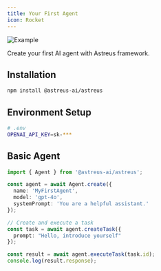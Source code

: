 ```yaml
---
title: Your First Agent
icon: Rocket
---
```


![Example](/docs/example.webp)

Create your first AI agent with Astreus framework.

## Installation

```bash
npm install @astreus-ai/astreus
```

## Environment Setup

```bash
# .env
OPENAI_API_KEY=sk-***
```

## Basic Agent

```typescript
import { Agent } from '@astreus-ai/astreus';

const agent = await Agent.create({
  name: 'MyFirstAgent',
  model: 'gpt-4o',
  systemPrompt: 'You are a helpful assistant.'
});

// Create and execute a task
const task = await agent.createTask({
  prompt: "Hello, introduce yourself"
});

const result = await agent.executeTask(task.id);
console.log(result.response);
```